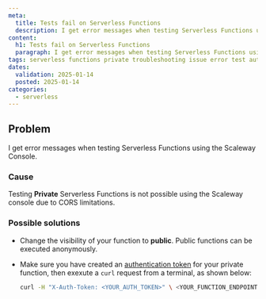 ```yaml
---
meta:
  title: Tests fail on Serverless Functions
  description: I get error messages when testing Serverless Functions using the Scaleway Console
content:
  h1: Tests fail on Serverless Functions
  paragraph: I get error messages when testing Serverless Functions using the Scaleway Console
tags: serverless functions private troubleshooting issue error test authentication token unable
dates:
  validation: 2025-01-14
  posted: 2025-01-14
categories:
  - serverless
---
```


## Problem

I get error messages when testing Serverless Functions using the Scaleway Console.

### Cause

Testing **Private** Serverless Functions is not possible using the Scaleway console due to CORS limitations.

### Possible solutions

- Change the visibility of your function to **public**. Public functions can be executed anonymously.

- Make sure you have created an [authentication token](/serverless/functions/how-to/create-auth-token-from-console/) for your private function, then exexute a `curl` request from a terminal, as shown below:
    ```sh
    curl -H "X-Auth-Token: <YOUR_AUTH_TOKEN>" \ <YOUR_FUNCTION_ENDPOINT>
    ```